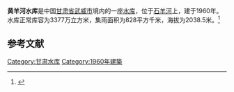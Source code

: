 {{Infobox Reservoir 
|name = 黄羊河水库
|nickname = 
|image = 
|image_caption = 
|map = 
|map_caption = 
|pushpin_map = 
|pushpin_map_caption = 
|code = BKH17000193
|class = 
|location_of_reservoir = [[甘肃省|甘肃省]][[武威市|武威市]]
|location_of_dam = 
|inflow = 
|outflow = 
|catchment_area = 828
|reservoir_area = 
|mean_depth = 
|maximum_depth = 
|flood_level = 
|normal_water_level = 
|dead_water_level = 
|water_quality = 
|island = 
|maximum_storage_capacity = 
|normal_storage_capacity = 3377万
|dead_storage_capacity = 
|type_of_dam = 
|elevation_of_dam = 
|height_of_dam = 
|length_of_dam = 
|width_of_dam = 
|installed_capacity = 
|irrigated_area =
|start = 
|complete = 1960年
|cost = 
|emigrate = 
|latd = 37.576
|latm = 
|lats = 
|latNS = N
|longd = 102.724
|longm = 
|longs = 
|longEW = E
|website = 
|footnotes = 
}}
'''黄羊河水库'''是中国[[甘肃省|甘肃省]][[武威市|武威市]]境内的一座[[水库|水库]]，位于[[石羊河|石羊河]]上，建于1960年。水库正常库容为3377万立方米，集雨面积为828平方千米，海拔为2038.5米。<ref>{{cite web|url=http://brim.ihb.ac.cn/12/CN/12.asp|title=中国大中型水库基本特征数据库|work=中国生物多样性信息系统内陆水体生物学分部|deadurl=yes|archiveurl=https://web.archive.org/web/20120402061833/http://brim.ihb.ac.cn/12/CN/12.asp|archivedate=2012-04-02|accessdate=2012-03-28}}</ref>
== 参考文献 ==
{{Reflist}}

{{甘肃小作品}}

[[Category:甘肃水库|Category:甘肃水库]]
[[Category:1960年建築|Category:1960年建築]]